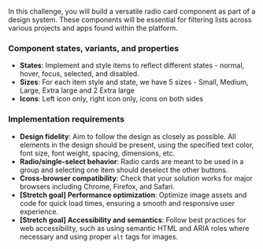 In this challenge, you will build a versatile radio card component as part of a design system. These components will be essential for filtering lists across various projects and apps found within the platform.

### Component states, variants, and properties

- **States**: Implement and style items to reflect different states - normal, hover, focus, selected, and disabled.
- **Sizes**: For each item style and state, we have 5 sizes - Small, Medium, Large, Extra large and 2 Extra large
- **Icons**: Left icon only, right icon only, icons on both sides

### Implementation requirements

- **Design fidelity**: Aim to follow the design as closely as possible. All elements in the design should be present, using the specified text color, font size, font weight, spacing, dimensions, etc.
- **Radio/single-select behavior**: Radio cards are meant to be used in a group and selecting one item should deselect the other buttons.
- **Cross-browser compatibility**: Check that your solution works for major browsers including Chrome, Firefox, and Safari.
- **[Stretch goal] Performance optimization**: Optimize image assets and code for quick load times, ensuring a smooth and responsive user experience.
- **[Stretch goal] Accessibility and semantics**: Follow best practices for web accessibility, such as using semantic HTML and ARIA roles where necessary and using proper `alt` tags for images.
